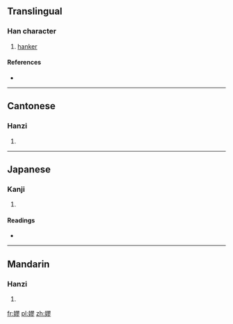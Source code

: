 ==Translingual==

===Han character===
{{Han char|rn=38|rad=女|as=11|sn=14|four=4742<sub>2</sub>|canj=女尸一竹 (VSMH)}}

# [[hanker]]

====References====
* {{Han ref|kx=0270.130|dkj=06669|dj=0538.090|hdz=21078.150|uh=5AEA|ud=23274|bh=E16F|bd=57711}}

----

==Cantonese==

===Hanzi===
{{yue-hanzi|jyut=|y=lou6}}

# {{defn|Cantonese|sort=女11}}

----

==Japanese==

===Kanji===
{{ja-kanji|grade=|rs=女11}}

# {{defn|Japanese|sort=女11}}

====Readings====
* {{ja-readings|on=[[らう]] (rau), [[ろう]] (rō)|kun=[[こひしたふ]] (kohishitafu), [[なやむ]] (nayamu)}}

----

==Mandarin==

===Hanzi===
{{cmn-hanzi|pin=[[lào]] ([[lao4]]), [[nùn]] ([[nun4]])|wg=lao<sup>4</sup>,nun<sup>4</sup>}}

# {{defn|Mandarin|sort=女11}}

[[fr:嫪]]
[[pl:嫪]]
[[zh:嫪]]